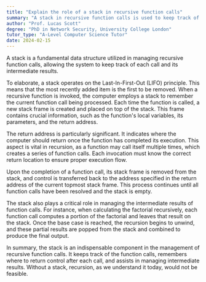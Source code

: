 ```yaml
---
title: "Explain the role of a stack in recursive function calls"
summary: "A stack in recursive function calls is used to keep track of the function calls and their intermediate results."
author: "Prof. Lucas Scott"
degree: "PhD in Network Security, University College London"
tutor_type: "A-Level Computer Science Tutor"
date: 2024-02-15
---
```


A stack is a fundamental data structure utilized in managing recursive function calls, allowing the system to keep track of each call and its intermediate results.

To elaborate, a stack operates on the Last-In-First-Out (LIFO) principle. This means that the most recently added item is the first to be removed. When a recursive function is invoked, the computer employs a stack to remember the current function call being processed. Each time the function is called, a new stack frame is created and placed on top of the stack. This frame contains crucial information, such as the function's local variables, its parameters, and the return address.

The return address is particularly significant. It indicates where the computer should return once the function has completed its execution. This aspect is vital in recursion, as a function may call itself multiple times, which creates a series of function calls. Each invocation must know the correct return location to ensure proper execution flow.

Upon the completion of a function call, its stack frame is removed from the stack, and control is transferred back to the address specified in the return address of the current topmost stack frame. This process continues until all function calls have been resolved and the stack is empty.

The stack also plays a critical role in managing the intermediate results of function calls. For instance, when calculating the factorial recursively, each function call computes a portion of the factorial and leaves that result on the stack. Once the base case is reached, the recursion begins to unwind, and these partial results are popped from the stack and combined to produce the final output.

In summary, the stack is an indispensable component in the management of recursive function calls. It keeps track of the function calls, remembers where to return control after each call, and assists in managing intermediate results. Without a stack, recursion, as we understand it today, would not be feasible.
    